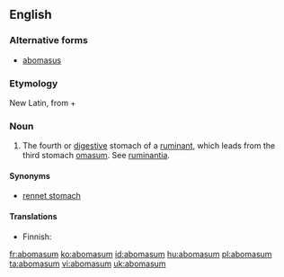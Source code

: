 ==English==

===Alternative forms===
* [[abomasus]]

===Etymology===
New Latin, from {{etyl|la}} {{term|ab|lang=la}} + {{term|omasum|omāsum|lang=la}}

===Noun===
{{en-noun|pl=abomasa|pl2=abomasums}}

# {{anatomy}} The fourth or [[digestive]] stomach of a [[ruminant]], which leads from the third stomach [[omasum]].  See [[ruminantia]].

====Synonyms====
* [[rennet stomach]]

====Translations====
{{trans-top|fourth or digestive stomach of a ruminant}}
* Finnish: {{t-|fi|juoksutusmaha}}
{{trans-mid}}
{{trans-bottom}}

[[fr:abomasum]]
[[ko:abomasum]]
[[id:abomasum]]
[[hu:abomasum]]
[[pl:abomasum]]
[[ta:abomasum]]
[[vi:abomasum]]
[[uk:abomasum]]